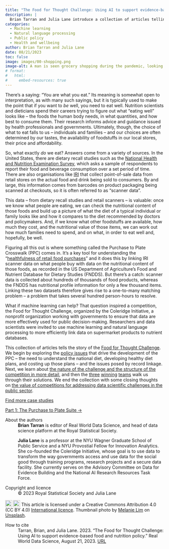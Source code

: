 ```yaml
---
title: "The Food for Thought Challenge: Using AI to support evidence-based food and nutrition policy"
description: |
  Brian Tarran and Julia Lane introduce a collection of articles telling the story of the Food for Thought Challenge, which sought to use machine learning and natural language processing to more efficiently link data on food purchases to nutritional information.       
categories:
  - Machine learning
  - Natural language processing
  - Public policy
  - Health and wellbeing
author: Brian Tarran and Julia Lane
date: 08/21/2023
toc: false
image: images/00-shopping.png
image-alt: A man is seen grocery shopping during the pandemic, looking at canned food while wearing a mask.
# format:
#   html:
#     embed-resources: true  
---
```

There’s a saying: “You are what you eat.” Its meaning is somewhat open to interpretation, as with many such sayings, but it is typically used to make the point that if you want to *be* well, you need to eat well. Nutrition scientists and dieticians spend their careers trying to figure out what “eating well” looks like – the foods the human body needs, in what quantities, and how best to consume them. Their research informs advice and guidance issued by health professionals and governments. Ultimately, though, the choice of what to eat falls to us – individuals and families – and our choices are often determined by our tastes, the availability of foodstuffs in our local stores, their price and affordability.

So, what exactly *do* we eat? Answers come from a variety of sources. In the United States, there are dietary recall studies such as the [National Health and Nutrition Examination Survey](https://www.cdc.gov/nchs/nhanes/index.htm), which asks a sample of respondents to report their food and beverage consumption over a set period of time. There are also organisations like [IRI](https://www.iriworldwide.com/en-gb) that collect point-of-sale data from retail stores on the actual food and drink being sold to consumers. By and large, this information comes from barcodes on product packaging being scanned at checkouts, so it is often referred to as "scanner data". 

This data – from dietary recall studies and retail scanners – is valuable: once we know what people are eating, we can check the nutritional content of those foods and build up a picture of what the diet of a typical individual or family looks like and how it compares to the diet recommended by doctors and policymakers. And, if we know what other foodstuffs are available, how much they cost, and the nutritional value of those items, we can work out how much families need to spend, and on what, in order to eat well and, hopefully, be well.

Figuring all this out is where something called the Purchase to Plate Crosswalk (PPC) comes in. It’s a key tool for understanding the “[healthfulness of retail food purchases](https://www.sciencedirect.com/science/article/pii/S0889157521005445)” and it does this by linking IRI scanner data on what people buy with data on the nutritional content of those foods, as recorded in the US Department of Agriculture’s Food and Nutrient Database for Dietary Studies (FNDDS). But there’s a catch: scanner data is collected about hundreds of thousands of food products, whereas the FNDDS has nutritional profile information for only a few thousand items. Linking these two datasets therefore gives rise to a one-to-many matching problem – a problem that takes several hundred person-hours to resolve.

What if machine learning can help? That question inspired a competition, the Food for Thought Challenge, organized by the Coleridge Initiative, a nonprofit organization working with governments to ensure that data are more effectively used for public decision-making. Researchers and data scientists were invited to use machine learning and natural language processing to more efficiently link data on supermarket products to nutrient databases.

This collection of articles tells the story of the [Food for Thought Challenge](https://coleridgeinitiative.org/projects/food-for-thought). We begin by exploring the [policy issues](/case-studies/posts/2023/08/21/01-purchase-to-plate.qmd) that drive the development of the PPC – the need to understand the national diet, developing healthy diet plans, and costing up those plans – and the issues posed by record linkage. Next, we learn about [the nature of the challenge and the structure of the competition in more detail](/case-studies/posts/2023/08/21/02-competition-design.qmd), and then the [three](/case-studies/posts/2023/08/21/03-first-place-winners.qmd) [winning](/case-studies/posts/2023/08/21/04-second-place-winners.qmd) [teams](/case-studies/posts/2023/08/21/05-third-place-winners.qmd) walk us through their solutions. We end the collection with some closing thoughts on [the value of competitions for addressing data scientific challenges in the public sector](/case-studies/posts/2023/08/21/06-value-of-competitions.qmd).

::: grid
::: {.g-col-12 .g-col-md-6}
::: article-btn
[Find more case studies](/case-studies/index.qmd)
:::
:::

::: {.g-col-12 .g-col-md-6}
::: article-btn
[Part 1: The Purchase to Plate Suite &rarr;](/case-studies/posts/2023/08/21/01-purchase-to-plate.qmd)
:::
:::
:::

::: further-info
::: grid
::: {.g-col-12 .g-col-md-12}
About the authors
: **Brian Tarran** is editor of Real World Data Science, and head of data science platform at the Royal Statistical Society.

: **Julia Lane** is a professor at the NYU Wagner Graduate School of Public Service and a NYU Provostial Fellow for Innovation Analytics. She co-founded the Coleridge Initiative, whose goal is to use data to transform the way governments access and use data for the social good through training programs, research projects and a secure data facility. She currently serves on the Advisory Committee on Data for Evidence Building and the National AI Research Resources Task Force.
:::

::: {.g-col-12 .g-col-md-6}
Copyright and licence
:   © 2023 Royal Statistical Society and Julia Lane

<a href="http://creativecommons.org/licenses/by/4.0/?ref=chooser-v1" target="_blank" rel="license noopener noreferrer" style="display:inline-block;"> <img src="https://mirrors.creativecommons.org/presskit/icons/cc.svg?ref=chooser-v1" style="height:22px!important;vertical-align:text-bottom;"/><img src="https://mirrors.creativecommons.org/presskit/icons/by.svg?ref=chooser-v1" style="height:22px!important;margin-left:3px;vertical-align:text-bottom;"/></a> This article is licensed under a Creative Commons Attribution 4.0 (CC BY 4.0) <a href="http://creativecommons.org/licenses/by/4.0/?ref=chooser-v1" target="_blank" rel="license noopener noreferrer" style="display:inline-block;"> International licence</a>. Thumbnail photo by <a href="https://unsplash.com/@melaniesylim?utm_source=unsplash&utm_medium=referral&utm_content=creditCopyText">Melanie Lim</a> on <a href="https://unsplash.com/photos/246b6c6IeC0?utm_source=unsplash&utm_medium=referral&utm_content=creditCopyText">Unsplash</a>.
  
:::
::: {.g-col-12 .g-col-md-6}
How to cite
:   Tarran, Brian, and Julia Lane. 2023. "The Food for Thought Challenge: Using AI to support evidence-based food and nutrition policy." Real World Data Science, August 21, 2023. [URL](https://realworlddatascience.net/viewpoints/case-studies/posts/2023/08/21/00-food-for-thought.html)
:::
:::
:::
